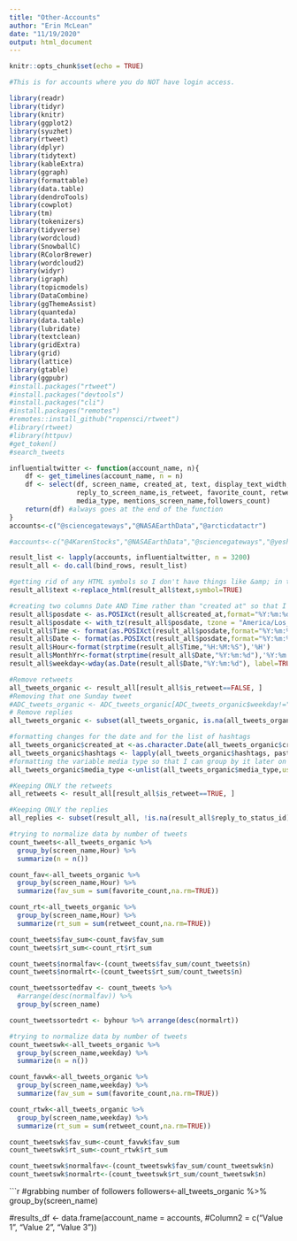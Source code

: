 ```yaml
---
title: "Other-Accounts"
author: "Erin McLean"
date: "11/19/2020"
output: html_document
---
```


```r
knitr::opts_chunk$set(echo = TRUE)

#This is for accounts where you do NOT have login access.
```

```r
library(readr)
library(tidyr)
library(knitr)
library(ggplot2)
library(syuzhet)
library(rtweet)
library(dplyr)
library(tidytext)
library(kableExtra)
library(ggraph)
library(formattable)
library(data.table)
library(dendroTools)
library(cowplot)
library(tm)
library(tokenizers)
library(tidyverse)
library(wordcloud)
library(SnowballC)
library(RColorBrewer)
library(wordcloud2)
library(widyr)
library(igraph)
library(topicmodels)
library(DataCombine)
library(ggThemeAssist)
library(quanteda)
library(data.table)
library(lubridate)
library(textclean)
library(gridExtra)
library(grid)
library(lattice)
library(gtable)
library(ggpubr)
#install.packages("rtweet")
#install.packages("devtools")
#install.packages("cli")
#install.packages("remotes")
#remotes::install_github("ropensci/rtweet")
#library(rtweet)
#library(httpuv)
#get_token()
#search_tweets
```

```r
influentialtwitter <- function(account_name, n){
    df <- get_timelines(account_name, n = n)
    df <- select(df, screen_name, created_at, text, display_text_width, reply_to_status_id,
                 reply_to_screen_name,is_retweet, favorite_count, retweet_count, hashtags,
                 media_type, mentions_screen_name,followers_count)
    return(df) #always goes at the end of the function
}
accounts<-c("@sciencegateways","@NASAEarthData","@arcticdatactr")

#accounts<-c("@4KarenStocks","@NASAEarthData","@sciencegateways","@yeshancqcq","@arcticdatactr","@CUAHSI" , "@kbene","@WeimingHu8","@opendap","@USGS_CDI", "@hsu000001", "@WHOI", "@EDIgotdata", "@obrienmobb", "@lstanish", "@GarretsonAlexis", "@twilamoon","@nsidc","@MGDSdata","@gmrt_bathy" ,"@drthevic" ,"@scdiggs","@MarshallXMa","@michael_ts0","@frankatsea","@NCAR_ACOM","@umbc","@sjskhalsa","@DataONEorg","@macromicropaleo","@tandfenviro","@RcaseyI","@smrariz","@NCAR_Science","@m_cragin","@ndlibraries","@NEON_sci","@nkmeyers","@ESSDIVE","@NCAR_CISL","@NCAR_RDA","@amckennafoster","@jensensunny","@DougSchuster3","@metamattj","@sjeanetteclark")

result_list <- lapply(accounts, influentialtwitter, n = 3200)
result_all <- do.call(bind_rows, result_list)
```

```r

#getting rid of any HTML symbols so I don't have things like &amp; in the text of the tweets
result_all$text <-replace_html(result_all$text,symbol=TRUE)

#creating two columns Date AND Time rather than "created at" so that I can subset by Hour or Month
result_all$posdate <- as.POSIXct(result_all$created_at,format="%Y:%m:%d %H:%M:%S")
result_all$posdate <- with_tz(result_all$posdate, tzone = "America/Los_Angeles")
result_all$Time <- format(as.POSIXct(result_all$posdate,format="%Y:%m:%d %H:%M:%S"),"%H:%M:%S")
result_all$Date <- format(as.POSIXct(result_all$posdate,format="%Y:%m:%d %H:%M:%S"),"%Y:%m:%d")
result_all$Hour<-format(strptime(result_all$Time,"%H:%M:%S"),'%H')
result_all$MonthYr<-format(strptime(result_all$Date,"%Y:%m:%d"),'%Y:%m')
result_all$weekday<-wday(as.Date(result_all$Date,"%Y:%m:%d"), label=TRUE)
```

```r

#Remove retweets
all_tweets_organic <- result_all[result_all$is_retweet==FALSE, ] 
#Removing that one Sunday tweet
#ADC_tweets_organic <- ADC_tweets_organic[ADC_tweets_organic$weekday!="Sun", ] 
# Remove replies
all_tweets_organic <- subset(all_tweets_organic, is.na(all_tweets_organic$reply_to_status_id)) 

#formatting changes for the date and for the list of hashtags
all_tweets_organic$created_at <-as.character.Date(all_tweets_organic$created_at) 
all_tweets_organic$hashtags <- lapply(all_tweets_organic$hashtags, paste0, collapse = ", ")
#formatting the variable media type so that I can group by it later on
all_tweets_organic$media_type <-unlist(all_tweets_organic$media_type,use.names = T)

#Keeping ONLY the retweets
all_retweets <- result_all[result_all$is_retweet==TRUE, ] 

#Keeping ONLY the replies
all_replies <- subset(result_all, !is.na(result_all$reply_to_status_id))

```


```r
#trying to normalize data by number of tweets
count_tweets<-all_tweets_organic %>%  
  group_by(screen_name,Hour) %>%
  summarize(n = n())

count_fav<-all_tweets_organic %>%  
  group_by(screen_name,Hour) %>%
  summarize(fav_sum = sum(favorite_count,na.rm=TRUE))

count_rt<-all_tweets_organic %>%  
  group_by(screen_name,Hour) %>%
  summarize(rt_sum = sum(retweet_count,na.rm=TRUE))

count_tweets$fav_sum<-count_fav$fav_sum
count_tweets$rt_sum<-count_rt$rt_sum

count_tweets$normalfav<-(count_tweets$fav_sum/count_tweets$n)
count_tweets$normalrt<-(count_tweets$rt_sum/count_tweets$n)

count_tweetssortedfav <- count_tweets %>% 
  #arrange(desc(normalfav)) %>% 
  group_by(screen_name)

count_tweetssortedrt <- byhour %>% arrange(desc(normalrt))

```

```r
#trying to normalize data by number of tweets
count_tweetswk<-all_tweets_organic %>%  
  group_by(screen_name,weekday) %>%
  summarize(n = n())

count_favwk<-all_tweets_organic %>%   
  group_by(screen_name,weekday) %>%
  summarize(fav_sum = sum(favorite_count,na.rm=TRUE))

count_rtwk<-all_tweets_organic %>%  
  group_by(screen_name,weekday) %>%
  summarize(rt_sum = sum(retweet_count,na.rm=TRUE))

count_tweetswk$fav_sum<-count_favwk$fav_sum
count_tweetswk$rt_sum<-count_rtwk$rt_sum

count_tweetswk$normalfav<-(count_tweetswk$fav_sum/count_tweetswk$n)
count_tweetswk$normalrt<-(count_tweetswk$rt_sum/count_tweetswk$n)
```

```r
#grabbing number of followers
followers<-all_tweets_organic %>%  
  group_by(screen_name) 

#results_df <- data.frame(account_name = accounts,
                 #Column2 = c("Value 1", "Value 2", "Value 3"))
